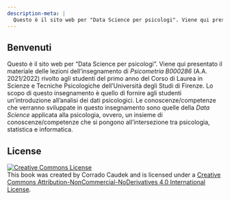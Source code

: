 ```yaml
---
description-meta: |
  Questo è il sito web per "Data Science per psicologi". Viene qui presentato il materiale delle lezioni dell'insegnamento di *Psicometria B000286* (A.A. 2021/2022) rivolto agli studenti del primo anno del Corso di Laurea in Scienze e Tecniche Psicologiche dell'Università degli Studi di Firenze. Lo scopo di questo insegnamento è quello di fornire agli studenti un'introduzione all'analisi dei dati psicologici. Le conoscenze/competenze che verranno sviluppate in questo insegnamento sono quelle della *Data Science* applicata alla psicologia, ovvero, un insieme di conoscenze/competenze che si pongono all'intersezione tra psicologia, statistica e informatica.
---
```


## Benvenuti {.unnumbered}

Questo è il sito web per "Data Science per psicologi". Viene qui presentato il materiale delle lezioni dell'insegnamento di *Psicometria B000286* (A.A. 2021/2022) rivolto agli studenti del primo anno del Corso di Laurea in Scienze e Tecniche Psicologiche dell'Università degli Studi di Firenze. Lo scopo di questo insegnamento è quello di fornire agli studenti un'introduzione all'analisi dei dati psicologici. Le conoscenze/competenze che verranno sviluppate in questo insegnamento sono quelle della *Data Science* applicata alla psicologia, ovvero, un insieme di conoscenze/competenze che si pongono all'intersezione tra psicologia, statistica e informatica.

## License {.unnumbered}

<a rel="license" href="http://creativecommons.org/licenses/by-nc-nd/4.0/"><img src="https://i.creativecommons.org/l/by-nc-nd/4.0/88x31.png" alt="Creative Commons License" style="border-width:0"/></a><br />This book was created by Corrado Caudek and is licensed under a <a rel="license" href="http://creativecommons.org/licenses/by-nc-nd/4.0/">Creative Commons Attribution-NonCommercial-NoDerivatives 4.0 International License</a>.
